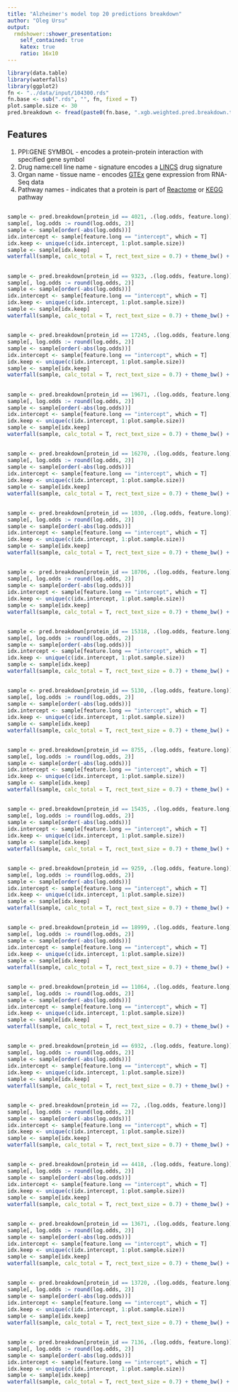 ```yaml
---
title: "Alzheimer's model top 20 predictions breakdown"
author: "Oleg Ursu"
output:
  rmdshower::shower_presentation:
    self_contained: true
    katex: true
    ratio: 16x10
---
```


```r
library(data.table)
library(waterfalls)
library(ggplot2)
fn <- "../data/input/104300.rds"
fn.base <- sub(".rds", "", fn, fixed = T)
plot.sample.size <- 30
pred.breakdown <- fread(paste0(fn.base, ".xgb.weighted.pred.breakdown.tsv"), header = T, sep = "\t", quote = "\"", na.strings = "NA")
```

## Features

1. PPI:GENE SYMBOL - encodes a protein-protein interaction with specified gene symbol
2. Drug name:cell line name - signature encodes a [LINCS](http://www.lincsproject.org/) drug signature
3. Organ name - tissue name - encodes [GTEx](https://gtexportal.org/home) gene expression from RNA-Seq data
4. Pathway names - indicates that a protein is part of [Reactome](https://reactome.org/) or [KEGG](http://www.kegg.jp/kegg/pathway.html) pathway

## { .fullpage }

```r
sample <- pred.breakdown[protein_id == 4021, .(log.odds, feature.long)]
sample[, log.odds := round(log.odds, 2)]
sample <- sample[order(-abs(log.odds))]
idx.intercept <- sample[feature.long == "intercept", which = T]
idx.keep <- unique(c(idx.intercept, 1:plot.sample.size))
sample <- sample[idx.keep]
waterfall(sample, calc_total = T, rect_text_size = 0.7) + theme_bw() + theme(axis.text.x = element_text(angle = 75, hjust = 1, size = 8), axis.text.y = element_text(size = 8) , axis.title = element_text(size = 12)) + xlab("Feature") + ylab("Log odds") + ggtitle("AKNA")
```

## { .fullpage }

```r
sample <- pred.breakdown[protein_id == 9323, .(log.odds, feature.long)]
sample[, log.odds := round(log.odds, 2)]
sample <- sample[order(-abs(log.odds))]
idx.intercept <- sample[feature.long == "intercept", which = T]
idx.keep <- unique(c(idx.intercept, 1:plot.sample.size))
sample <- sample[idx.keep]
waterfall(sample, calc_total = T, rect_text_size = 0.7) + theme_bw() + theme(axis.text.x = element_text(angle = 75, hjust = 1, size = 8), axis.text.y = element_text(size = 8) , axis.title = element_text(size = 12)) + xlab("Feature") + ylab("Log odds") + ggtitle("FRRS1")
```

## { .fullpage }

```r
sample <- pred.breakdown[protein_id == 17245, .(log.odds, feature.long)]
sample[, log.odds := round(log.odds, 2)]
sample <- sample[order(-abs(log.odds))]
idx.intercept <- sample[feature.long == "intercept", which = T]
idx.keep <- unique(c(idx.intercept, 1:plot.sample.size))
sample <- sample[idx.keep]
waterfall(sample, calc_total = T, rect_text_size = 0.7) + theme_bw() + theme(axis.text.x = element_text(angle = 75, hjust = 1, size = 8), axis.text.y = element_text(size = 8) , axis.title = element_text(size = 12)) + xlab("Feature") + ylab("Log odds") + ggtitle("RAB40A")
```

## { .fullpage }

```r
sample <- pred.breakdown[protein_id == 19671, .(log.odds, feature.long)]
sample[, log.odds := round(log.odds, 2)]
sample <- sample[order(-abs(log.odds))]
idx.intercept <- sample[feature.long == "intercept", which = T]
idx.keep <- unique(c(idx.intercept, 1:plot.sample.size))
sample <- sample[idx.keep]
waterfall(sample, calc_total = T, rect_text_size = 0.7) + theme_bw() + theme(axis.text.x = element_text(angle = 75, hjust = 1, size = 8), axis.text.y = element_text(size = 8) , axis.title = element_text(size = 12)) + xlab("Feature") + ylab("Log odds") + ggtitle("STARD3")
```

## { .fullpage }

```r
sample <- pred.breakdown[protein_id == 16270, .(log.odds, feature.long)]
sample[, log.odds := round(log.odds, 2)]
sample <- sample[order(-abs(log.odds))]
idx.intercept <- sample[feature.long == "intercept", which = T]
idx.keep <- unique(c(idx.intercept, 1:plot.sample.size))
sample <- sample[idx.keep]
waterfall(sample, calc_total = T, rect_text_size = 0.7) + theme_bw() + theme(axis.text.x = element_text(angle = 75, hjust = 1, size = 8), axis.text.y = element_text(size = 8) , axis.title = element_text(size = 12)) + xlab("Feature") + ylab("Log odds") + ggtitle("PIBF1")
```

## { .fullpage }

```r
sample <- pred.breakdown[protein_id == 1030, .(log.odds, feature.long)]
sample[, log.odds := round(log.odds, 2)]
sample <- sample[order(-abs(log.odds))]
idx.intercept <- sample[feature.long == "intercept", which = T]
idx.keep <- unique(c(idx.intercept, 1:plot.sample.size))
sample <- sample[idx.keep]
waterfall(sample, calc_total = T, rect_text_size = 0.7) + theme_bw() + theme(axis.text.x = element_text(angle = 75, hjust = 1, size = 8), axis.text.y = element_text(size = 8) , axis.title = element_text(size = 12)) + xlab("Feature") + ylab("Log odds") + ggtitle("TXNDC12")
```

## { .fullpage }

```r
sample <- pred.breakdown[protein_id == 18706, .(log.odds, feature.long)]
sample[, log.odds := round(log.odds, 2)]
sample <- sample[order(-abs(log.odds))]
idx.intercept <- sample[feature.long == "intercept", which = T]
idx.keep <- unique(c(idx.intercept, 1:plot.sample.size))
sample <- sample[idx.keep]
waterfall(sample, calc_total = T, rect_text_size = 0.7) + theme_bw() + theme(axis.text.x = element_text(angle = 75, hjust = 1, size = 8), axis.text.y = element_text(size = 8) , axis.title = element_text(size = 12)) + xlab("Feature") + ylab("Log odds") + ggtitle("SCGB3A1")
```

## { .fullpage }

```r
sample <- pred.breakdown[protein_id == 15318, .(log.odds, feature.long)]
sample[, log.odds := round(log.odds, 2)]
sample <- sample[order(-abs(log.odds))]
idx.intercept <- sample[feature.long == "intercept", which = T]
idx.keep <- unique(c(idx.intercept, 1:plot.sample.size))
sample <- sample[idx.keep]
waterfall(sample, calc_total = T, rect_text_size = 0.7) + theme_bw() + theme(axis.text.x = element_text(angle = 75, hjust = 1, size = 8), axis.text.y = element_text(size = 8) , axis.title = element_text(size = 12)) + xlab("Feature") + ylab("Log odds") + ggtitle("NDRG2")
```

## { .fullpage }

```r
sample <- pred.breakdown[protein_id == 5130, .(log.odds, feature.long)]
sample[, log.odds := round(log.odds, 2)]
sample <- sample[order(-abs(log.odds))]
idx.intercept <- sample[feature.long == "intercept", which = T]
idx.keep <- unique(c(idx.intercept, 1:plot.sample.size))
sample <- sample[idx.keep]
waterfall(sample, calc_total = T, rect_text_size = 0.7) + theme_bw() + theme(axis.text.x = element_text(angle = 75, hjust = 1, size = 8), axis.text.y = element_text(size = 8) , axis.title = element_text(size = 12)) + xlab("Feature") + ylab("Log odds") + ggtitle("CCNY")
```

## { .fullpage }

```r
sample <- pred.breakdown[protein_id == 8755, .(log.odds, feature.long)]
sample[, log.odds := round(log.odds, 2)]
sample <- sample[order(-abs(log.odds))]
idx.intercept <- sample[feature.long == "intercept", which = T]
idx.keep <- unique(c(idx.intercept, 1:plot.sample.size))
sample <- sample[idx.keep]
waterfall(sample, calc_total = T, rect_text_size = 0.7) + theme_bw() + theme(axis.text.x = element_text(angle = 75, hjust = 1, size = 8), axis.text.y = element_text(size = 8) , axis.title = element_text(size = 12)) + xlab("Feature") + ylab("Log odds") + ggtitle("FAM92B")
```

## { .fullpage }

```r
sample <- pred.breakdown[protein_id == 15435, .(log.odds, feature.long)]
sample[, log.odds := round(log.odds, 2)]
sample <- sample[order(-abs(log.odds))]
idx.intercept <- sample[feature.long == "intercept", which = T]
idx.keep <- unique(c(idx.intercept, 1:plot.sample.size))
sample <- sample[idx.keep]
waterfall(sample, calc_total = T, rect_text_size = 0.7) + theme_bw() + theme(axis.text.x = element_text(angle = 75, hjust = 1, size = 8), axis.text.y = element_text(size = 8) , axis.title = element_text(size = 12)) + xlab("Feature") + ylab("Log odds") + ggtitle("GRIN2C")
```

## { .fullpage }

```r
sample <- pred.breakdown[protein_id == 9259, .(log.odds, feature.long)]
sample[, log.odds := round(log.odds, 2)]
sample <- sample[order(-abs(log.odds))]
idx.intercept <- sample[feature.long == "intercept", which = T]
idx.keep <- unique(c(idx.intercept, 1:plot.sample.size))
sample <- sample[idx.keep]
waterfall(sample, calc_total = T, rect_text_size = 0.7) + theme_bw() + theme(axis.text.x = element_text(angle = 75, hjust = 1, size = 8), axis.text.y = element_text(size = 8) , axis.title = element_text(size = 12)) + xlab("Feature") + ylab("Log odds") + ggtitle("FOXP4")
```

## { .fullpage }

```r
sample <- pred.breakdown[protein_id == 18999, .(log.odds, feature.long)]
sample[, log.odds := round(log.odds, 2)]
sample <- sample[order(-abs(log.odds))]
idx.intercept <- sample[feature.long == "intercept", which = T]
idx.keep <- unique(c(idx.intercept, 1:plot.sample.size))
sample <- sample[idx.keep]
waterfall(sample, calc_total = T, rect_text_size = 0.7) + theme_bw() + theme(axis.text.x = element_text(angle = 75, hjust = 1, size = 8), axis.text.y = element_text(size = 8) , axis.title = element_text(size = 12)) + xlab("Feature") + ylab("Log odds") + ggtitle("SPOP")
```

## { .fullpage }

```r
sample <- pred.breakdown[protein_id == 11064, .(log.odds, feature.long)]
sample[, log.odds := round(log.odds, 2)]
sample <- sample[order(-abs(log.odds))]
idx.intercept <- sample[feature.long == "intercept", which = T]
idx.keep <- unique(c(idx.intercept, 1:plot.sample.size))
sample <- sample[idx.keep]
waterfall(sample, calc_total = T, rect_text_size = 0.7) + theme_bw() + theme(axis.text.x = element_text(angle = 75, hjust = 1, size = 8), axis.text.y = element_text(size = 8) , axis.title = element_text(size = 12)) + xlab("Feature") + ylab("Log odds") + ggtitle("IL17REL")
```

## { .fullpage }

```r
sample <- pred.breakdown[protein_id == 6932, .(log.odds, feature.long)]
sample[, log.odds := round(log.odds, 2)]
sample <- sample[order(-abs(log.odds))]
idx.intercept <- sample[feature.long == "intercept", which = T]
idx.keep <- unique(c(idx.intercept, 1:plot.sample.size))
sample <- sample[idx.keep]
waterfall(sample, calc_total = T, rect_text_size = 0.7) + theme_bw() + theme(axis.text.x = element_text(angle = 75, hjust = 1, size = 8), axis.text.y = element_text(size = 8) , axis.title = element_text(size = 12)) + xlab("Feature") + ylab("Log odds") + ggtitle("CRTAM")
```

## { .fullpage }

```r
sample <- pred.breakdown[protein_id == 72, .(log.odds, feature.long)]
sample[, log.odds := round(log.odds, 2)]
sample <- sample[order(-abs(log.odds))]
idx.intercept <- sample[feature.long == "intercept", which = T]
idx.keep <- unique(c(idx.intercept, 1:plot.sample.size))
sample <- sample[idx.keep]
waterfall(sample, calc_total = T, rect_text_size = 0.7) + theme_bw() + theme(axis.text.x = element_text(angle = 75, hjust = 1, size = 8), axis.text.y = element_text(size = 8) , axis.title = element_text(size = 12)) + xlab("Feature") + ylab("Log odds") + ggtitle("TMEFF2")
```

## { .fullpage }

```r
sample <- pred.breakdown[protein_id == 4418, .(log.odds, feature.long)]
sample[, log.odds := round(log.odds, 2)]
sample <- sample[order(-abs(log.odds))]
idx.intercept <- sample[feature.long == "intercept", which = T]
idx.keep <- unique(c(idx.intercept, 1:plot.sample.size))
sample <- sample[idx.keep]
waterfall(sample, calc_total = T, rect_text_size = 0.7) + theme_bw() + theme(axis.text.x = element_text(angle = 75, hjust = 1, size = 8), axis.text.y = element_text(size = 8) , axis.title = element_text(size = 12)) + xlab("Feature") + ylab("Log odds") + ggtitle("BCO2")
```

## { .fullpage }

```r
sample <- pred.breakdown[protein_id == 13671, .(log.odds, feature.long)]
sample[, log.odds := round(log.odds, 2)]
sample <- sample[order(-abs(log.odds))]
idx.intercept <- sample[feature.long == "intercept", which = T]
idx.keep <- unique(c(idx.intercept, 1:plot.sample.size))
sample <- sample[idx.keep]
waterfall(sample, calc_total = T, rect_text_size = 0.7) + theme_bw() + theme(axis.text.x = element_text(angle = 75, hjust = 1, size = 8), axis.text.y = element_text(size = 8) , axis.title = element_text(size = 12)) + xlab("Feature") + ylab("Log odds") + ggtitle("LMO4")
```

## { .fullpage }

```r
sample <- pred.breakdown[protein_id == 13720, .(log.odds, feature.long)]
sample[, log.odds := round(log.odds, 2)]
sample <- sample[order(-abs(log.odds))]
idx.intercept <- sample[feature.long == "intercept", which = T]
idx.keep <- unique(c(idx.intercept, 1:plot.sample.size))
sample <- sample[idx.keep]
waterfall(sample, calc_total = T, rect_text_size = 0.7) + theme_bw() + theme(axis.text.x = element_text(angle = 75, hjust = 1, size = 8), axis.text.y = element_text(size = 8) , axis.title = element_text(size = 12)) + xlab("Feature") + ylab("Log odds") + ggtitle("LILRA3")
```

## { .fullpage }

```r
sample <- pred.breakdown[protein_id == 7136, .(log.odds, feature.long)]
sample[, log.odds := round(log.odds, 2)]
sample <- sample[order(-abs(log.odds))]
idx.intercept <- sample[feature.long == "intercept", which = T]
idx.keep <- unique(c(idx.intercept, 1:plot.sample.size))
sample <- sample[idx.keep]
waterfall(sample, calc_total = T, rect_text_size = 0.7) + theme_bw() + theme(axis.text.x = element_text(angle = 75, hjust = 1, size = 8), axis.text.y = element_text(size = 8) , axis.title = element_text(size = 12)) + xlab("Feature") + ylab("Log odds") + ggtitle("SLC44A2")
```
